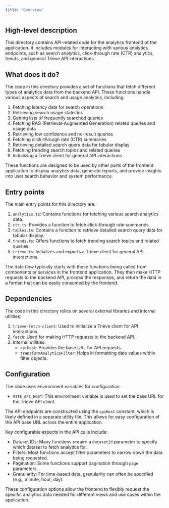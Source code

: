 ```yaml
---
title: "Overview"
---
```


## High-level description
This directory contains API-related code for the analytics frontend of the application. It includes modules for interacting with various analytics endpoints, such as search analytics, click-through rate (CTR) analytics, trends, and general Trieve API interactions.

## What does it do?
The code in this directory provides a set of functions that fetch different types of analytics data from the backend API. These functions handle various aspects of search and usage analytics, including:

1. Fetching latency data for search operations
2. Retrieving search usage statistics
3. Getting lists of frequently searched queries
4. Fetching RAG (Retrieval-Augmented Generation) related queries and usage data
5. Retrieving low confidence and no-result queries
6. Fetching click-through rate (CTR) summaries
7. Retrieving detailed search query data for tabular display
8. Fetching trending search topics and related queries
9. Initializing a Trieve client for general API interactions

These functions are designed to be used by other parts of the frontend application to display analytics data, generate reports, and provide insights into user search behavior and system performance.

## Entry points
The main entry points for this directory are:

1. `analytics.ts`: Contains functions for fetching various search analytics data.
2. `ctr.ts`: Provides a function to fetch click-through rate summaries.
3. `tables.ts`: Contains a function to retrieve detailed search query data for tabular display.
4. `trends.ts`: Offers functions to fetch trending search topics and related queries.
5. `trieve.ts`: Initializes and exports a Trieve client for general API interactions.

The data flow typically starts with these functions being called from components or services in the frontend application. They then make HTTP requests to the backend API, process the responses, and return the data in a format that can be easily consumed by the frontend.

## Dependencies
The code in this directory relies on several external libraries and internal utilities:

1. `trieve-fetch-client`: Used to initialize a Trieve client for API interactions.
2. `fetch`: Used for making HTTP requests to the backend API.
3. Internal utilities:
   - `apiHost`: Provides the base URL for API requests.
   - `transformAnalyticsFilter`: Helps in formatting date values within filter objects.

## Configuration
The code uses environment variables for configuration:

- `VITE_API_HOST`: This environment variable is used to set the base URL for the Trieve API client.

The API endpoints are constructed using the `apiHost` constant, which is likely defined in a separate utility file. This allows for easy configuration of the API base URL across the entire application.

Key configurable aspects in the API calls include:
- Dataset IDs: Many functions require a `datasetId` parameter to specify which dataset to fetch analytics for.
- Filters: Most functions accept filter parameters to narrow down the data being requested.
- Pagination: Some functions support pagination through `page` parameters.
- Granularity: For time-based data, granularity can often be specified (e.g., minute, hour, day).

These configuration options allow the frontend to flexibly request the specific analytics data needed for different views and use cases within the application.